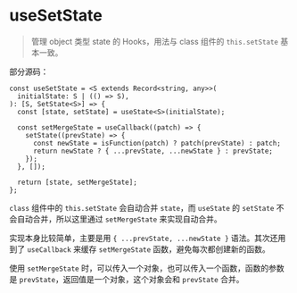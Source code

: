 # useSetState

> 管理 object 类型 state 的 Hooks，用法与 class 组件的 `this.setState` 基本一致。

部分源码：

```tsx
const useSetState = <S extends Record<string, any>>(
  initialState: S | (() => S),
): [S, SetState<S>] => {
  const [state, setState] = useState<S>(initialState);

  const setMergeState = useCallback((patch) => {
    setState((prevState) => {
      const newState = isFunction(patch) ? patch(prevState) : patch;
      return newState ? { ...prevState, ...newState } : prevState;
    });
  }, []);

  return [state, setMergeState];
};
```

`class` 组件中的 `this.setState` 会自动合并 `state`，而 `useState` 的 `setState` 不会自动合并，所以这里通过 `setMergeState` 来实现自动合并。

实现本身比较简单，主要是用 `{ ...prevState, ...newState }` 语法。其次还用到了 `useCallback` 来缓存 `setMergeState` 函数，避免每次都创建新的函数。

使用 `setMergeState` 时，可以传入一个对象，也可以传入一个函数，函数的参数是 `prevState`，返回值是一个对象，这个对象会和 `prevState` 合并。

